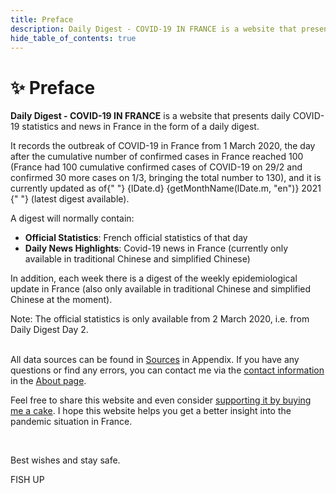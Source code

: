 ```yaml
---
title: Preface
description: Daily Digest - COVID-19 IN FRANCE is a website that presents daily COVID-19 statistics and news in France in the form of a daily digest
hide_table_of_contents: true
---
```



<h1 className="pages--h1">✨ Preface</h1>

**Daily Digest - COVID-19 IN FRANCE** is a website that presents daily COVID-19 statistics and news in France in the form of a daily digest.

<p>
  It records the outbreak of COVID-19 in France from 1 March 2020, the day after the cumulative number of confirmed
  cases in France reached 100 (France had 100 cumulative confirmed cases of COVID-19 on 29/2 and confirmed 30 more cases
  on 1/3, bringing the total number to 130), and it is currently updated as of{" "}
  <Link to={`/digest/2021/${monthEnLower(lDate.m)}/${lDate.d}`}>
    {lDate.d} {getMonthName(lDate.m, "en")} 2021
  </Link>{" "}
  (latest digest available).
</p>

A digest will normally contain:

- **Official Statistics**: French official statistics of that day
- **Daily News Highlights**: Covid-19 news in France (currently only available in traditional Chinese and simplified Chinese)

In addition, each week there is a digest of the weekly epidemiological update in France (also only available in traditional Chinese and simplified Chinese at the moment).

<div className="comment--translc_gray">
  Note: The official statistics is only available from 2 March 2020, i.e. from Daily Digest Day 2.
</div>
<br />

All data sources can be found in [Sources](digest/sources) in Appendix. If you have any questions or find any errors, you can contact me via the [contact information](about#contact) in the [About page](about).

Feel free to share this website and even consider [supporting it by buying me a cake](about#support-this-website). I hope this website helps you get a better insight into the pandemic situation in France.

<br />

Best wishes and stay safe.

FISH UP

<div className="flex-center--wrap">
  <DigestLinkButton linkType="latest" isButtonOutline={false} buttonText="Read the latest digest" />
  <DigestLinkButton linkType="random" isButtonOutline={true} buttonText="Read a random digest" />
</div>
